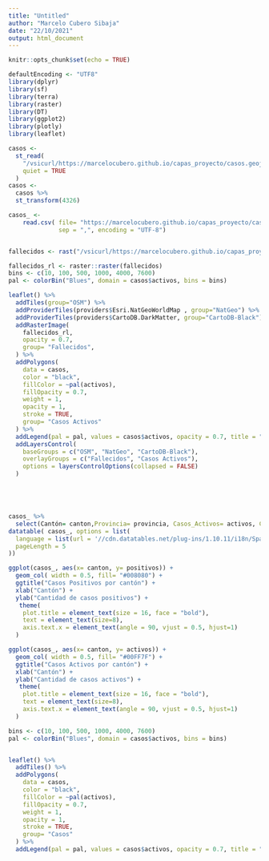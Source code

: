 ```yaml
---
title: "Untitled"
author: "Marcelo Cubero Sibaja"
date: "22/10/2021"
output: html_document
---
```


```r
knitr::opts_chunk$set(echo = TRUE)
```
```r
defaultEncoding <- "UTF8"
library(dplyr)
library(sf)
library(terra)
library(raster)
library(DT)
library(ggplot2)
library(plotly)
library(leaflet)

```

```r
casos <-
  st_read(
    "/vsicurl/https://marcelocubero.github.io/capas_proyecto/casos.geojson",
    quiet = TRUE
  )
casos <-
  casos %>%
  st_transform(4326)

casos_ <-
    read.csv( file= "https://marcelocubero.github.io/capas_proyecto/casos_.csv",
              sep = ",", encoding = "UTF-8") 


fallecidos <- rast("/vsicurl/https://marcelocubero.github.io/capas_proyecto/fallecidos.tif")

```

```r

fallecidos_rl <- raster::raster(fallecidos)
bins <- c(10, 100, 500, 1000, 4000, 7600)
pal <- colorBin("Blues", domain = casos$activos, bins = bins)

leaflet() %>%
  addTiles(group="OSM") %>% 
  addProviderTiles(providers$Esri.NatGeoWorldMap , group="NatGeo") %>% 
  addProviderTiles(providers$CartoDB.DarkMatter, group="CartoDB-Black") %>%
  addRasterImage(
    fallecidos_rl, 
    opacity = 0.7,
    group= "Fallecidos",
  ) %>%
  addPolygons(
    data = casos,
    color = "black",
    fillColor = ~pal(activos),
    fillOpacity = 0.7,
    weight = 1,
    opacity = 1,
    stroke = TRUE,
    group= "Casos Activos"
  ) %>%
  addLegend(pal = pal, values = casos$activos, opacity = 0.7, title = "Casos Activos") %>%
  addLayersControl(
    baseGroups = c("OSM", "NatGeo", "CartoDB-Black"),
    overlayGroups = c("Fallecidos", "Casos Activos"),
    options = layersControlOptions(collapsed = FALSE)
  ) 






```

```r



casos_ %>%
  select(Cantón= canton,Provincia= provincia, Casos_Activos= activos, Casos_Positivos= positivos) %>%
datatable( casos_, options = list(
  language = list(url = '//cdn.datatables.net/plug-ins/1.10.11/i18n/Spanish.json'),
  pageLength = 5
))


```

```r
ggplot(casos_, aes(x= canton, y= positivos)) +
  geom_col( width = 0.5, fill= "#008080") +
  ggtitle("Casos Positivos por cantón") +
  xlab("Cantón") +
  ylab("Cantidad de casos positivos") +
   theme(
    plot.title = element_text(size = 16, face = "bold"),
    text = element_text(size=8),
    axis.text.x = element_text(angle = 90, vjust = 0.5, hjust=1)
  ) 
```
```r
ggplot(casos_, aes(x= canton, y= activos)) +
  geom_col( width = 0.5, fill= "#00FF7F") +
  ggtitle("Casos Activos por cantón") +
  xlab("Cantón") +
  ylab("Cantidad de casos activos") +
   theme(
    plot.title = element_text(size = 16, face = "bold"),
    text = element_text(size=8),
    axis.text.x = element_text(angle = 90, vjust = 0.5, hjust=1)
  ) 
```

```r

bins <- c(10, 100, 500, 1000, 4000, 7600)
pal <- colorBin("Blues", domain = casos$activos, bins = bins)


leaflet() %>%
  addTiles() %>%
  addPolygons(
    data = casos,
    color = "black",
    fillColor = ~pal(activos),
    fillOpacity = 0.7,
    weight = 1,
    opacity = 1,
    stroke = TRUE,
    group= "Casos"
  ) %>%
  addLegend(pal = pal, values = casos$activos, opacity = 0.7, title = "Casos Activos")



```

